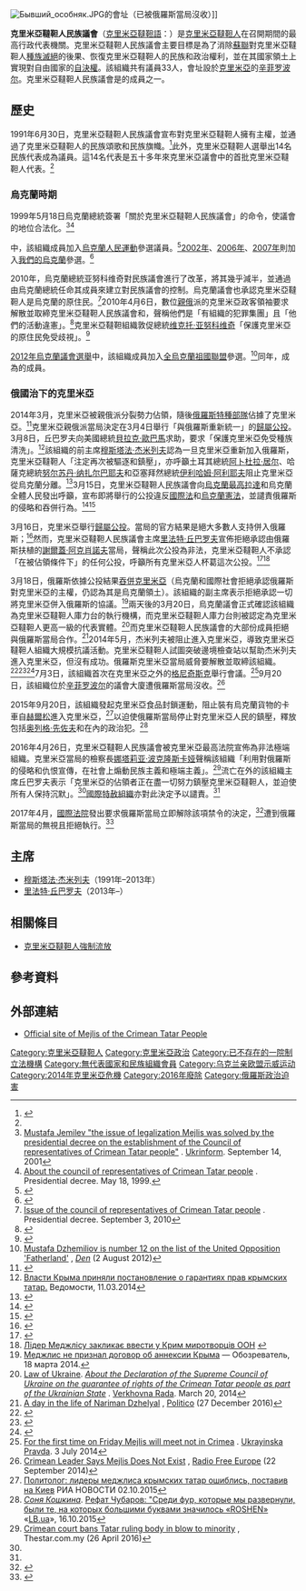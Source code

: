[[File:Бывший_особняк.JPG|thumb]]的會址（已被俄羅斯當局沒收）]]
{{Crimean Tatars}}
{{Politics of Russia}}

'''克里米亞韃靼人民族議會'''（[[克里米亞韃靼語|克里米亞韃靼語]]：{{lang|crh|Къырымтатар Миллий Меджлиси}}）是[[克里米亞韃靼人|克里米亞韃靼人]]在{{link-en|克里米亞韃靼人庫力台|Qurultay of the Crimean Tatar People}}召開期間的最高行政代表機關。克里米亞韃靼人民族議會主要目標是為了消除[[蘇聯|蘇聯]]對克里米亞韃靼人[[種族滅絕|種族滅絕]]的後果、恢復克里米亞韃靼人的民族和政治權利，並在其國家領土上實現對自由國家的[[自決權|自決權]]。該組織共有議員33人，會址設於[[克里米亞|克里米亞]]的[[辛菲罗波尔|辛菲罗波尔]]。克里米亞韃靼人民族議會是{{link-en|歐洲紀念和良心平台|Platform of European Memory and Conscience}}的成員之一。
==歷史==
1991年6月30日，克里米亞韃靼人民族議會宣布對克里米亞韃靼人擁有主權，並通過了克里米亞韃靼人的民族頌歌和民族旗幟。<ref name="euro">{{cite web|url=http://www.euronet.nl/users/sota/krfacts.html |title=Crimean Tatar Fact Sheet: Chronology |access-date=March 26, 2007 |last=Altan |first=Mubeyyin Batu |date= December 1994 |work=Euronet Internet |archive-url=https://web.archive.org/web/20070204135457/http://www.euronet.nl/users/sota/krfacts.html <!-- Bot retrieved archive --> |archive-date=February 4, 2007}}</ref>此外，克里米亞韃靼人選舉出14名民族代表成為{{link-en|克里米亞最高拉達|Verkhovna Rada of Crimea}}議員。這14名代表是五十多年來克里米亞議會中的首批克里米亞韃靼人代表。<ref name="euro" />
===烏克蘭時期===
1999年5月18日烏克蘭總統簽署「關於克里米亞韃靼人民族議會」的命令，使議會的地位合法化。<ref>[http://www.ukrinform.ua/ukr/news/mustafa_dgemlv__pitannya_legalzats_medglsu_virshene_ukazom_prezidenta_pro_stvorennya_radi_predstavnikv_krimskotatarskogo_narodu_51906 Mustafa Jemilev "the issue of legalization Mejlis was solved by the presidential decree on the establishment of the Council of representatives of Crimean Tatar people"] {{webarchive|url=https://web.archive.org/web/20140415213755/http://www.ukrinform.ua/ukr/news/mustafa_dgemlv__pitannya_legalzats_medglsu_virshene_ukazom_prezidenta_pro_stvorennya_radi_predstavnikv_krimskotatarskogo_narodu_51906 |date=2014-04-15 }}. [[Ukrinform|Ukrinform]]. September 14, 2001</ref><ref>[http://zakon1.rada.gov.ua/laws/show/518/99/ed19990518 About the council of representatives of Crimean Tatar people] {{Wayback|url=http://zakon1.rada.gov.ua/laws/show/518/99/ed19990518 |date=20190106010925 }}. Presidential decree. May 18, 1999.</ref>

{{link-en|1998年烏克蘭議會選舉|1998 Ukrainian parliamentary election}}中，該組織成員加入[[烏克蘭人民運動|烏克蘭人民運動]]參選議員。<ref>{{cite web |url=http://www.iccrimea.org/scholarly/oshevel.html |title=Crimean Tatars and the Ukrainian state: the challenge of politics, the use of law, and the meaning of rhetoric |publisher=Iccrimea.org |access-date=2014-03-07 |archive-date=2021-04-25 |archive-url=https://web.archive.org/web/20210425060312/https://iccrimea.org/scholarly/oshevel.html }}</ref>[[2002年烏克蘭議會選舉|2002年]]、[[2006年烏克蘭議會選舉|2006年]]、[[2007年烏克蘭議會選舉|2007年]]則加入[[我們的烏克蘭－人民自衛聯盟|我們的烏克蘭]]參選。<ref>{{cite web |author=Ukraine |url=http://www.freedomhouse.org/report/nations-transit/2004/ukraine |title=Ukraine |publisher=Freedom House |date=2003-12-10 |access-date=2014-03-07 |archive-date=2014-03-08 |archive-url=https://web.archive.org/web/20140308015546/http://www.freedomhouse.org/report/nations-transit/2004/ukraine }}</ref>

2010年，烏克蘭總統亚努科维奇對民族議會進行了改革，將其幾乎減半，並通過由烏克蘭總統任命其成員來建立對民族議會的控制。烏克蘭議會也承認克里米亞韃靼人是烏克蘭的原住民。<ref>[http://zakon1.rada.gov.ua/laws/show/873/2010 Issue of the council of representatives of Crimean Tatar people] {{Wayback|url=http://zakon1.rada.gov.ua/laws/show/873/2010 |date=20170827214655 }}. Presidential decree. September 3, 2010</ref>2010年4月6日，數位[[親俄|親俄]]派的克里米亞政客領袖要求解散並取締克里米亞韃靼人民族議會和{{link-en|克里米亞韃靼人庫力台|Qurultay of the Crimean Tatar People}}，聲稱他們是「有組織的犯罪集團」且「他們的活動違憲」。<ref>{{cite web |url=http://www.rferl.org/content/ProRussia_Groups_Want_Crimean_Tatar_Bodies_Disbanded/2004234.html |title=Pro-Russia Groups Want Crimean Tatar Bodies Disbanded |publisher=Rferl.org |date=2010-04-06 |access-date=2014-03-07 |archive-date=2016-05-29 |archive-url=https://web.archive.org/web/20160529044904/http://www.rferl.org/content/ProRussia_Groups_Want_Crimean_Tatar_Bodies_Disbanded/2004234.html }}</ref>克里米亞韃靼組織敦促總統[[维克托·亚努科维奇|维克托·亚努科维奇]]「保護克里米亞的原住民免受歧視」。<ref>{{cite web |url=http://www.rferl.org/content/Crimean_Tatar_Groups_In_Germany_Appeal_To_Ukrainian_President/2041406.html |title=Crimean Tatar Groups In Germany Appeal To Ukrainian President |publisher=Rferl.org |date=2010-05-13 |access-date=2014-03-07 |archive-date=2016-04-11 |archive-url=https://web.archive.org/web/20160411082016/http://www.rferl.org/content/Crimean_Tatar_Groups_In_Germany_Appeal_To_Ukrainian_President/2041406.html }}</ref>

[[2012年烏克蘭議會選舉|2012年烏克蘭議會選舉]]中，該組織成員加入[[全烏克蘭祖國聯盟|全烏克蘭祖國聯盟]]參選。<ref name=Mejlis>[http://www.day.kiev.ua/232476/ Mustafa Dzhemiliov is number 12 on the list of the United Opposition 'Fatherland'] {{Webarchive|url=https://archive.today/20121228205544/http://www.day.kiev.ua/232476/ |date=2012-12-28 }}, ''[[Den_(newspaper)|Den]]'' (2 August 2012)</ref>同年，成為{{link-en|歐洲紀念和良心平台|Platform of European Memory and Conscience}}的成員。

===俄國治下的克里米亞===
2014年3月，克里米亞被親俄派分裂勢力佔領，隨後[[俄羅斯特種部隊|俄羅斯特種部隊]]佔據了克里米亞。<ref>{{cite news|url=https://www.washingtonpost.com/world/europe/putin-was-surprised-at-how-easily-russia-took-control-of-crimea/2015/03/15/94b7c82e-c9c1-11e4-bea5-b893e7ac3fb3_story.html|title=Putin Details Crimea Takeover Before First Anniversary|work=Washington Post|access-date=11 June 2015|first=Michael|last=Birnbaum|date=15 March 2015|archive-date=2019-12-22|archive-url=https://web.archive.org/web/20191222215205/https://www.washingtonpost.com/world/europe/putin-was-surprised-at-how-easily-russia-took-control-of-crimea/2015/03/15/94b7c82e-c9c1-11e4-bea5-b893e7ac3fb3_story.html}}</ref>克里米亞親俄派當局決定在3月4日舉行「與俄羅斯重新統一」的[[2014年克里米亞歸屬公投|歸屬公投]]。3月8日，丘巴罗夫向美國總統[[貝拉克·歐巴馬|貝拉克·歐巴馬]]求助，要求「保護克里米亞免受種族清洗」。<ref name="Ved-11-3">[http://www.vedomosti.ru/politics/news/23800601/vlasti-kryma-prinyali-postanovlenie-o-garantiyah-prav Власти Крыма приняли постановление о гарантиях прав крымских татар.] {{Wayback|url=http://www.vedomosti.ru/politics/news/23800601/vlasti-kryma-prinyali-postanovlenie-o-garantiyah-prav |date=20141110022621 }} Ведомости, 11.03.2014</ref>該組織的前主席[[穆斯塔法·杰米列夫|穆斯塔法·杰米列夫]]認為一旦克里米亞重新加入俄羅斯，克里米亞韃靼人「注定再次被驅逐和鎮壓」，亦呼籲土耳其總統[[阿卜杜拉·居尔|阿卜杜拉·居尔]]、哈薩克總統[[努尔苏丹·纳扎尔巴耶夫|努尔苏丹·纳扎尔巴耶夫]]和亞塞拜然總統[[伊利哈姆·阿利耶夫|伊利哈姆·阿利耶夫]]阻止克里米亞從烏克蘭分離。<ref name="crt">{{Cite web |url=http://news.allcrimea.net/news/2014/3/6/krymskie-tatary-prosyat-turtsiju-kazahstan-i-azerbaidzhan-o-pomoshi-6771/ |title=Крымские татары просят Турцию, Казахстан и Азербайджан о помощи |access-date=2022-02-25 |archive-date=2018-03-12 |archive-url=https://web.archive.org/web/20180312034646/http://news.allcrimea.net/news/2014/3/6/krymskie-tatary-prosyat-turtsiju-kazahstan-i-azerbaidzhan-o-pomoshi-6771/ }}</ref>3月15日，克里米亞韃靼人民族議會向[[烏克蘭最高拉達|烏克蘭最高拉達]]和烏克蘭全體人民發出呼籲，宣布即將舉行的公投違反[[國際法|國際法]]和[[烏克蘭憲法|烏克蘭憲法]]，並譴責俄羅斯的侵略和吞併行為。<ref>{{Cite web| title = ОБРАЩЕНИЕ Меджлиса крымскотатарского народа к Верховной Раде Украины, ко всему Украинскому народу – гражданам Украины всех национальностей| accessdate = 2015-12-01| url = http://qtmm.org/новости/4290-обращение-меджлиса-крымскотатарского-народа-к-верховной-раде-украины-ко-всему-украинскому-народу-гражданам-украины-всех-национальностей| archive-date = 2022-03-03| archive-url = https://web.archive.org/web/20220303002556/http://qtmm.org/%D0%BD%D0%BE%D0%B2%D0%BE%D1%81%D1%82%D0%B8/4290-%D0%BE%D0%B1%D1%80%D0%B0%D1%89%D0%B5%D0%BD%D0%B8%D0%B5-%D0%BC%D0%B5%D0%B4%D0%B6%D0%BB%D0%B8%D1%81%D0%B0-%D0%BA%D1%80%D1%8B%D0%BC%D1%81%D0%BA%D0%BE%D1%82%D0%B0%D1%82%D0%B0%D1%80%D1%81%D0%BA%D0%BE%D0%B3%D0%BE-%D0%BD%D0%B0%D1%80%D0%BE%D0%B4%D0%B0-%D0%BA-%D0%B2%D0%B5%D1%80%D1%85%D0%BE%D0%B2%D0%BD%D0%BE%D0%B9-%D1%80%D0%B0%D0%B4%D0%B5-%D1%83%D0%BA%D1%80%D0%B0%D0%B8%D0%BD%D1%8B-%D0%BA%D0%BE-%D0%B2%D1%81%D0%B5%D0%BC%D1%83-%D1%83%D0%BA%D1%80%D0%B0%D0%B8%D0%BD%D1%81%D0%BA%D0%BE%D0%BC%D1%83-%D0%BD%D0%B0%D1%80%D0%BE%D0%B4%D1%83-%D0%B3%D1%80%D0%B0%D0%B6%D0%B4%D0%B0%D0%BD%D0%B0%D0%BC-%D1%83%D0%BA%D1%80%D0%B0%D0%B8%D0%BD%D1%8B-%D0%B2%D1%81%D0%B5%D1%85-%D0%BD%D0%B0%D1%86%D0%B8%D0%BE%D0%BD%D0%B0%D0%BB%D1%8C%D0%BD%D0%BE%D1%81%D1%82%D0%B5%D0%B9}}</ref><ref>{{Cite web |url=http://www.unian.net/politics/896933-medjlis-vyistupil-s-obrascheniem-podderjivayuschim-ukrainu-i-osujdayuschim-agressiyu-rf.html |title=Меджлис выступил с обращением, поддерживающим Украину и осуждающим агрессию РФ. УНИАН, 15.03.2014 |access-date=2022-02-25 |archive-date=2018-07-09 |archive-url=https://web.archive.org/web/20180709035258/https://www.unian.net/politics/896933-medjlis-vyistupil-s-obrascheniem-podderjivayuschim-ukrainu-i-osujdayuschim-agressiyu-rf.html }}</ref>

3月16日，克里米亞舉行[[2014年克里米亞歸屬公投|歸屬公投]]。當局的官方結果是絕大多數人支持併入俄羅斯；<ref>{{cite news|url=https://www.bbc.com/news/world-europe-31796226|title=Putin reveals secrets of Russia's Crimea takeover plot|date=9 March 2015|publisher=[[BBC|BBC]]|language=en|access-date=3 August 2016|archive-date=2021-05-06|archive-url=https://web.archive.org/web/20210506233813/https://www.bbc.com/news/world-europe-31796226}}</ref>然而，克里米亞韃靼人民族議會主席[[里法特·丘巴罗夫|里法特·丘巴罗夫]]宣佈拒絕承認由俄羅斯扶植的[[謝爾蓋·阿克肖諾夫|謝爾蓋·阿克肖諾夫]]當局，聲稱此次公投為非法，克里米亞韃靼人不承認「在被佔領條件下」的任何公投，呼籲所有克里米亞人杯葛這次公投。<ref>{{Cite web| title = Заявление Меджлиса крымскотатарского народа в связи с объявлением Верховной Радой Автономной Республики Крым «общекрымского референдума»| accessdate = 2015-12-01| url = http://qtmm.org/новости/4196-заявление-меджлиса-крымскотатарского-народа-в-связи-с-объявлением-верховной-радой-автономной-республики-крым-общекрымского-референдума| archive-date = 2022-03-03| archive-url = https://web.archive.org/web/20220303003516/http://qtmm.org/%D0%BD%D0%BE%D0%B2%D0%BE%D1%81%D1%82%D0%B8/4196-%D0%B7%D0%B0%D1%8F%D0%B2%D0%BB%D0%B5%D0%BD%D0%B8%D0%B5-%D0%BC%D0%B5%D0%B4%D0%B6%D0%BB%D0%B8%D1%81%D0%B0-%D0%BA%D1%80%D1%8B%D0%BC%D1%81%D0%BA%D0%BE%D1%82%D0%B0%D1%82%D0%B0%D1%80%D1%81%D0%BA%D0%BE%D0%B3%D0%BE-%D0%BD%D0%B0%D1%80%D0%BE%D0%B4%D0%B0-%D0%B2-%D1%81%D0%B2%D1%8F%D0%B7%D0%B8-%D1%81-%D0%BE%D0%B1%D1%8A%D1%8F%D0%B2%D0%BB%D0%B5%D0%BD%D0%B8%D0%B5%D0%BC-%D0%B2%D0%B5%D1%80%D1%85%D0%BE%D0%B2%D0%BD%D0%BE%D0%B9-%D1%80%D0%B0%D0%B4%D0%BE%D0%B9-%D0%B0%D0%B2%D1%82%D0%BE%D0%BD%D0%BE%D0%BC%D0%BD%D0%BE%D0%B9-%D1%80%D0%B5%D1%81%D0%BF%D1%83%D0%B1%D0%BB%D0%B8%D0%BA%D0%B8-%D0%BA%D1%80%D1%8B%D0%BC-%D0%BE%D0%B1%D1%89%D0%B5%D0%BA%D1%80%D1%8B%D0%BC%D1%81%D0%BA%D0%BE%D0%B3%D0%BE-%D1%80%D0%B5%D1%84%D0%B5%D1%80%D0%B5%D0%BD%D0%B4%D1%83%D0%BC%D0%B0}}</ref><ref>[http://www.radiosvoboda.org/content/article/25287809.html Лідер Меджлісу закликає ввести у Крим миротворців ООН] {{Wayback|url=http://www.radiosvoboda.org/content/article/25287809.html |date=20160304112849 }}{{uk icon}}</ref>

3月18日，俄羅斯依據公投結果[[俄羅斯兼併克里米亞|吞併克里米亞]]（烏克蘭和國際社會拒絕承認俄羅斯對克里米亞的主權，仍認為其是烏克蘭領土）。該組織的副主席表示拒絕承認一切將克里米亞併入俄羅斯的協議。<ref>[http://obozrevatel.com/politics/85024-kryimskij-medzhlis-ne-priznal-dogovor-ob-anneksii-kryima.htm Меджлис не признал договор об аннексии Крыма] {{Wayback|url=http://obozrevatel.com/politics/85024-kryimskij-medzhlis-ne-priznal-dogovor-ob-anneksii-kryima.htm |date=20190403215443 }} — Обозреватель, 18 марта 2014.</ref>兩天後的3月20日，烏克蘭議會正式確認該組織為克里米亞韃靼人庫力台的執行機構，而克里米亞韃靼人庫力台則被認定為克里米亞韃靼人更高一級的代表實體。<ref>[[Law_of_Ukraine|Law of Ukraine]]. ''[http://zakon4.rada.gov.ua/laws/show/1140-vii About the Declaration of the Supreme Council of Ukraine on the guarantee of rights of the Crimean Tatar people as part of the Ukrainian State] {{Wayback|url=http://zakon4.rada.gov.ua/laws/show/1140-vii |date=20180925071454 }}''. [[Verkhovna_Rada|Verkhovna Rada]]. March 20, 2014</ref>而克里米亞韃靼人民族議會的大部份成員拒絕與俄羅斯當局合作。<ref name="narimandzhelyal">[http://www.politico.eu/article/day-in-the-life-of-nariman-dzhelyal-crimea-diary-ukraine-tatars/ A day in the life of Nariman Dzhelyal] {{Wayback|url=http://www.politico.eu/article/day-in-the-life-of-nariman-dzhelyal-crimea-diary-ukraine-tatars/ |date=20220418170745 }}, [[Politico|Politico]] (27 December 2016)</ref>2014年5月，杰米列夫被阻止進入克里米亞，導致克里米亞韃靼人組織大規模抗議活動。克里米亞韃靼人試圖突破邊境檢查站以幫助杰米列夫進入克里米亞，但沒有成功。俄羅斯克里米亞當局威脅要解散並取締該組織。<ref>{{cite web|last=Doloov|first=Anna|title=Authorities Threaten to 'Liquidate' Crimean Tatar Council|url=http://www.themoscowtimes.com/news/article/authorities-threaten-to-liquidate-crimean-tatar-council/499397.html|work=The Moscow Times|access-date=22 May 2014|archive-date=2016-03-04|archive-url=https://web.archive.org/web/20160304085613/http://www.themoscowtimes.com/news/article/authorities-threaten-to-liquidate-crimean-tatar-council/499397.html}}</ref><ref>{{cite web|title=Interview: Crimean Tatar Leader Expects Tensions To Rise|url=http://www.rferl.org/content/ukraine-crimea-tatars-dzhemilev/25374059.html|publisher=[[Radio_Free_Europe/Radio_Liberty|Radio Free Europe/Radio Liberty]]|access-date=23 May 2014|archive-date=2016-07-05|archive-url=https://web.archive.org/web/20160705000236/http://www.rferl.org/content/ukraine-crimea-tatars-dzhemilev/25374059.html}}</ref><ref>{{cite web|title=Crimean Tatar activists face "extremism" warning|url=http://www.channelnewsasia.com/news/world/crimean-tatar-activists/1095962.html|publisher=Agence-France Presse|access-date=23 May 2014}}</ref>7月3日，該組織首次在克里米亞之外的[[格尼奇斯克|格尼奇斯克]]舉行會議。<ref>[http://www.pravda.com.ua/news/2014/07/3/7030826/ For the first time on Friday Mejlis will meet not in Crimea] {{Wayback|url=http://www.pravda.com.ua/news/2014/07/3/7030826/ |date=20220316101815 }}. [[Ukrayinska_Pravda|Ukrayinska Pravda]]. 3 July 2014</ref>9月20日，該組織位於[[辛菲罗波尔|辛菲罗波尔]]的議會大廈遭俄羅斯當局沒收。<ref name="RpsMbS14">[http://www.rferl.org/a/aksyonov-crimea-rights-mejlis-tatars-russia-ukraine/26599565.html Crimean Leader Says Mejlis Does Not Exist] {{Wayback|url=http://www.rferl.org/a/aksyonov-crimea-rights-mejlis-tatars-russia-ukraine/26599565.html |date=20220225164250 }}, [[Radio_Free_Europe|Radio Free Europe]] (22 September 2014)</ref>

2015年9月20日，該組織發起克里米亞食品封鎖運動，阻止裝有烏克蘭貨物的卡車自[[赫爾松|赫爾松]]進入克里米亞，<ref>[http://ria.ru/world/20151002/1295454277.html Политолог: лидеры меджлиса крымских татар ошиблись, поставив на Киев] {{Wayback|url=http://ria.ru/world/20151002/1295454277.html |date=20180612211247 }} РИА НОВОСТИ 02.10.2015</ref>以迫使俄羅斯當局停止對克里米亞人民的鎮壓，釋放包括[[奥列格·先佐夫|奥列格·先佐夫]]和{{link-en|亚历山大·克利琴科|Olexandr Kolchenko}}在內的政治犯。<ref name="LB">''[[Соня_Кошкина|Соня Кошкина]]''. [http://lb.ua/news/2015/10/16/318577_refat_chubarov_sredi_fur.html Рефат Чубаров: "Среди фур, которые мы развернули, были те, на которых большими буквами значилось «ROSHEN»] {{Wayback|url=http://lb.ua/news/2015/10/16/318577_refat_chubarov_sredi_fur.html |date=20220225165451 }} «[[LB.ua|LB.ua]]», 16.10.2015</ref>

2016年4月26日，克里米亞韃靼人民族議會被克里米亞最高法院宣佈為非法極端組織。克里米亞當局的檢察長[[娜塔莉亚·弗拉基米罗芙娜·波克隆斯卡娅|娜塔莉亚·波克隆斯卡娅]]聲稱該組織「利用對俄羅斯的侵略和仇恨宣傳，在社會上煽動民族主義和極端主義」。<ref name="MCTPb26416">[http://www.thestar.com.my/news/world/2016/04/26/crimean-court-bans-tatar-ruling-body-in-blow-to-minority/ Crimean court bans Tatar ruling body in blow to minority] {{Wayback|url=http://www.thestar.com.my/news/world/2016/04/26/crimean-court-bans-tatar-ruling-body-in-blow-to-minority/ |date=20200818131228 }}, Thestar.com.my (26 April 2016)</ref>流亡在外的該組織主席丘巴罗夫表示「克里米亞的佔領者正在盡一切努力鎮壓克里米亞韃靼人，並迫使所有人保持沉默」。<ref name="MCTPb26416"/>[[國際特赦組織|國際特赦組織]]亦對此決定予以譴責。<ref name="MCTPb26416"/>

2017年4月，[[國際法院|國際法院]]發出要求俄羅斯當局立即解除該項禁令的決定，<ref>{{Cite web|title=The Court finds that Russia must refrain from imposing limitations on the ability of the Crimean Tatar community to conserve its representative institutions, including the Mejlis, and ensure the availability of education in the Ukrainian language|url=https://www.icj-cij.org/files/case-related/166/19412.pdf|date=April 19, 2017|website=International Court of Justice|access-date=May 25, 2020|archive-date=2020-10-14|archive-url=https://web.archive.org/web/20201014182240/https://www.icj-cij.org/files/case-related/166/19412.pdf}}</ref>遭到俄羅斯當局的無視且拒絕執行。<ref>{{Cite web|title=Statement by the Ministry of Foreign Affairs of Ukraine on the human rights situation in temporarily occupied Crimea|url=https://mfa.gov.ua/en/news/statement-ministry-foreign-affairs-ukraine-human-rights-situation-temporarily-occupied-crimea|date=May 21, 2020|website=Ministry of Foreign Affairs of Ukraine|access-date=May 25, 2020|archive-date=2022-05-06|archive-url=https://web.archive.org/web/20220506151943/https://mfa.gov.ua/en/news/statement-ministry-foreign-affairs-ukraine-human-rights-situation-temporarily-occupied-crimea}}</ref>

==主席==
*[[穆斯塔法·杰米列夫|穆斯塔法·杰米列夫]]（1991年–2013年）
*[[里法特·丘巴罗夫|里法特·丘巴罗夫]]（2013年–）

== 相關條目 ==
*[[克里米亞韃靼人強制流放|克里米亞韃靼人強制流放]]

== 參考資料 ==
{{Reflist}}

== 外部連結 ==
* [http://www.qtmm.org/en Official site of Mejlis of the Crimean Tatar People] {{Wayback|url=http://www.qtmm.org/en |date=20201014172729 }}

{{Authority control}}
[[Category:克里米亞韃靼人|Category:克里米亞韃靼人]]
[[Category:克里米亞政治|Category:克里米亞政治]]
[[Category:已不存在的一院制立法機構|Category:已不存在的一院制立法機構]]
[[Category:無代表國家和民族組織會員|Category:無代表國家和民族組織會員]]
[[Category:乌克兰亲欧盟示威运动|Category:乌克兰亲欧盟示威运动]]
[[Category:2014年克里米亞危機|Category:2014年克里米亞危機]]
[[Category:2016年廢除|Category:2016年廢除]]
[[Category:俄羅斯政治迫害|Category:俄羅斯政治迫害]]